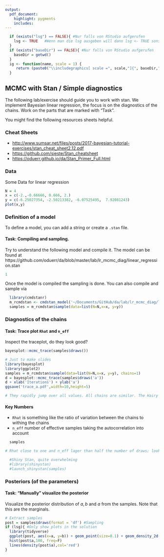 ```yaml
---
output:
  pdf_document:
    highlight: pygments
    includes:
---
```


```r
  if (exists("lsg") == FALSE){ #Nur falls von RStudio aufgerufen
    lsg <- TRUE   #Wenn man die lsg ausgeben will dann lsg <- TRUE sonst 
  }
  if (exists("baseDir") == FALSE){ #Nur falls von RStudio aufgerufen
    baseDir = getwd()
  }
  ig <- function(name, scale = 1) {
     return (paste0("\\includegraphics[ scale =", scale,"]{", baseDir,"/", name, "}"))
  }
```

## MCMC with Stan / Simple diagnostics

The following lab/exercise should guide you to work with stan. We implement Bayesian linear regression, 
the focus is on the diagnostics of the chains. Work on the parts that are marked with "Task".

You might find the following resources sheets helpful.

### Cheat Sheets

-   <http://www.sumsar.net/files/posts/2017-bayesian-tutorial-exercises/stan_cheat_sheet2.12.pdf>
-   <https://github.com/sieste/Stan_cheatsheet>
-   <https://oduerr.github.io/da/Stan_Primer_Full.html>


### Data

Some Data for linear regression

```r
N = 4
x = c(-2.,-0.66666, 0.666, 2.)
y = c(-6.25027354, -2.50213382, -6.07525495,  7.92081243)
plot(x,y)
```

### Definition of a model

To define a model, you can add a string or create a `.stan` file. 

#### Task: Compiling and sampling.

Try to understand the following model and compile it. The model can be found at https://github.com/oduerr/da/blob/master/lab/lr_mcmc_diag/linear_regression.stan


```r
1
```

Once the model is compiled the sampling is done. You can also compile and sample via

```r
  library(cmdstanr)
  m_rcmdstan <- cmdstan_model('~/Documents/GitHub/da/lab/lr_mcmc_diag/linear_regression.stan') #Compiling
  samples = m_rcmdstan$sample(data=list(N=N,x=x, y=y))
```

### Diagnostics of the chains

#### Task: Trace plot `Rhat` and `n_eff`

Inspect the traceplot, do they look good?

```r
bayesplot::mcmc_trace(samples$draws())
```

```r
# Just to make slides
library(bayesplot)
library(ggplot2)
samples = m_rcmdstan$sample(data=list(N=N,x=x, y=y), chains=1)
d = bayesplot::mcmc_trace(samples$draws('a'))
d + xlab('Iterations') + ylab('a')
ggsave('trace_a.pdf',width=10,height=5)
```

```r
# They rapidly jump over all values. All chains are similar. The Hairy Capatiller.
```

#### Key Numbers

-   `Rhat` is something like the ratio of variation between the chains to withing the chains
-   `n_eff` number of effective samples taking the autocorrelation into account

```r
  samples
```

```r
# Rhat close to one and n_eff lager than half the number of draws; look fine
```

```r
  #Shiny Stan, quite overwhelming
  #library(shinystan)
  #launch_shinystan(samples)
```

### Posteriors (of the parameters)


#### Task: "Manually" visualize the posterior

Visualize the posterior distribution of $a,b$ and $a$ from the samples. Note that this are the marginals.

```r
# Extract samples
post = samples$draws(format = 'df') #Sampling
if (lsg){ #Only show plots in the solution
  library(tidyverse)
  ggplot(post, aes(x=a, y=b)) + geom_point(size=0.1) + geom_density_2d() 
  hist(post$a,100, freq=F)
  lines(density(post$a),col='red')  
}
```

